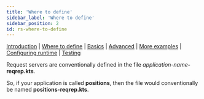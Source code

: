 ```yaml
---
title: 'Where to define'
sidebar_label: 'Where to define'
sidebar_position: 2
id: rs-where-to-define
---
```



[Introduction](/creating-applications/defining-your-application/user-interface/request-servers/request-servers/)  | [Where to define](/creating-applications/defining-your-application/user-interface/request-servers/rs-where-to-define/) | [Basics](/creating-applications/defining-your-application/user-interface/request-servers/rs-technical-details/) |  [Advanced](/creating-applications/defining-your-application/user-interface/request-servers/rs-advanced-technical-details/) | [More examples](/creating-applications/defining-your-application/user-interface/request-servers/rs-more-examples/) | [Configuring runtime](/creating-applications/defining-your-application/user-interface/request-servers/rs-configure-runtime/) | [Testing](/creating-applications/defining-your-application/user-interface/request-servers/rs-testing/)

Request servers are conventionally defined in the file _application-name_**-reqrep.kts**. 

So, if your application is called **positions**, then the file would conventionally be named **positions-reqrep.kts**.


